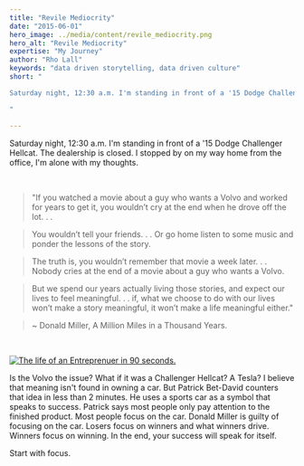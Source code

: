 ```yaml
---
title: "Revile Mediocrity"
date: "2015-06-01"
hero_image: ../media/content/revile_mediocrity.png
hero_alt: "Revile Mediocrity"
expertise: "My Journey"
author: "Rho Lall"
keywords: "data driven storytelling, data driven culture"
short: "

Saturday night, 12:30 a.m. I'm standing in front of a '15 Dodge Challenger Hellcat. The dealership is closed. I stopped by on my way home from the office, I'm alone with my thoughts.

"

---
```


Saturday night, 12:30 a.m. I'm standing in front of a '15 Dodge Challenger Hellcat. The dealership is closed. I stopped by on my way home from the office, I'm alone with my thoughts.

<br/>

>"If you watched a movie about a guy who wants a Volvo and worked for years to get it, you wouldn’t cry at the end when he drove off the lot. . . 

>You wouldn’t tell your friends. . . Or go home listen to some music and ponder the lessons of the story.



>The truth is, you wouldn’t remember that movie a week later. . . Nobody cries at the end of a movie about a guy who wants a Volvo.

>But we spend our years actually living those stories, and expect our lives to feel meaningful. . . if, what we choose to do with our lives won’t make a story meaningful, it won’t make a life meaningful either."

> ~ Donald Miller, A Million Miles in a Thousand Years.

<br/>

[![The life of an Entreprenuer in 90 seconds.](https://img.youtube.com/vi/h-KHWUq3B7I/hqdefault.jpg)](https://www.youtube.com/watch?v=h-KHWUq3B7I)

Is the Volvo the issue? What if it was a Challenger Hellcat? A Tesla? I believe that meaning isn't found in owning a car. But Patrick Bet-David counters that idea in less than 2 minutes. He uses a sports car as a symbol that speaks to success. Patrick says most people only pay attention to the finished product. Most people focus on the car. Donald Miller is guilty of focusing on the car. Losers focus on winners and what winners drive. Winners focus on winning. In the end, your success will speak for itself.

Start with focus. 

